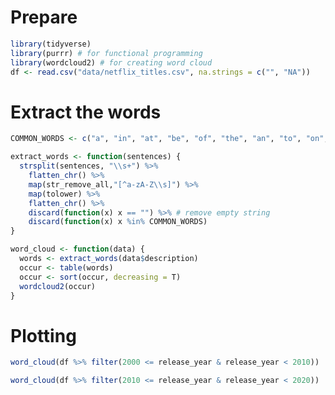 # Prepare
```r
library(tidyverse)
library(purrr) # for functional programming
library(wordcloud2) # for creating word cloud
df <- read.csv("data/netflix_titles.csv", na.strings = c("", "NA"))
```

# Extract the words

```r
COMMON_WORDS <- c("a", "in", "at", "be", "of", "the", "an", "to", "on", "he", "she", "and", "his", "with", "her", "for", "their", "when", "this", "from", "as", "is", "by", "after", "that", "who", "but", "into", "up", "they", "him", "out", "must", "are", "about", "it", "its", "while", "one", "them", "where", "has", "more", "over", "have","off" ,"s")

extract_words <- function(sentences) {
  strsplit(sentences, "\\s+") %>%
    flatten_chr() %>%
    map(str_remove_all,"[^a-zA-Z\\s]") %>%
    map(tolower) %>%
    flatten_chr() %>%
    discard(function(x) x == "") %>% # remove empty string
    discard(function(x) x %in% COMMON_WORDS)
}

word_cloud <- function(data) {
  words <- extract_words(data$description)
  occur <- table(words)
  occur <- sort(occur, decreasing = T)
  wordcloud2(occur)
}
```

# Plotting
```r
word_cloud(df %>% filter(2000 <= release_year & release_year < 2010))
```
```r
word_cloud(df %>% filter(2010 <= release_year & release_year < 2020))
```